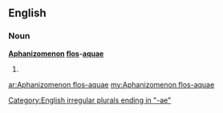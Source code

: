 ==English==
===Noun===
'''[[Aphanizomenon]] [[flos]]-[[aqua]]e'''
# {{plural of|[[Aphanizomenon flos-aqua]]}}

[[Category:English irregular plurals ending in "-ae"]]

[[ar:Aphanizomenon flos-aquae]]
[[my:Aphanizomenon flos-aquae]]
